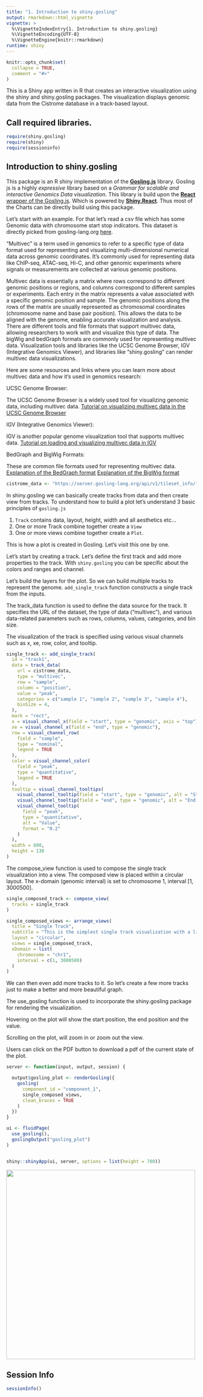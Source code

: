 ```yaml
---
title: "1. Introduction to shiny.gosling"
output: rmarkdown::html_vignette
vignette: >
  %\VignetteIndexEntry{1. Introduction to shiny.gosling}
  %\VignetteEncoding{UTF-8}
  %\VignetteEngine{knitr::rmarkdown}
runtime: shiny
---
```


```r
knitr::opts_chunk$set(
  collapse = TRUE,
  comment = "#>"
)
```

This is a Shiny app written in R that creates an interactive visualization using the shiny and shiny.gosling packages. The visualization displays genomic data from the Cistrome database in a track-based layout.

## Call required libraries.

```r
require(shiny.gosling)
require(shiny)
require(sessioninfo)
```

## Introduction to shiny.gosling

This package is an R shiny implementation of the [**Gosling.js**](http://gosling-lang.org/) library. Gosling js is a highly *expressive* library based on a *Grammar for scalable and interactive Genomics Data visualization*. This library is build upon the [**React** wrapper of the Gosling.js](https://github.com/gosling-lang/gosling-react). Which is powered by [**Shiny.React**](https://github.com/gosling-lang/gosling-react). Thus most of the Charts can be directly build using this package.

Let's start with an example. For that let's read a csv file which has some Genomic data with chromosome start stop indicators. This dataset is directly picked from gosling-lang.org [here](https://server.gosling-lang.org/api/v1/tileset_info/?d=cistrome-multivec).

"Multivec" is a term used in genomics to refer to a specific type of data format used for representing and visualizing multi-dimensional numerical data across genomic coordinates. It's commonly used for representing data like ChIP-seq, ATAC-seq, Hi-C, and other genomic experiments where signals or measurements are collected at various genomic positions.

Multivec data is essentially a matrix where rows correspond to different genomic positions or regions, and columns correspond to different samples or experiments. Each entry in the matrix represents a value associated with a specific genomic position and sample. The genomic positions along the rows of the matrix are usually represented as chromosomal coordinates (chromosome name and base pair position). This allows the data to be aligned with the genome, enabling accurate visualization and analysis. There are different tools and file formats that support multivec data, allowing researchers to work with and visualize this type of data. The bigWig and bedGraph formats are commonly used for representing multivec data. Visualization tools and libraries like the UCSC Genome Browser, IGV (Integrative Genomics Viewer), and libraries like "shiny.gosling" can render multivec data visualizations.

Here are some resources and links where you can learn more about multivec data and how it's used in genomics research:

UCSC Genome Browser:

The UCSC Genome Browser is a widely used tool for visualizing genomic data, including multivec data.
[Tutorial on visualizing multivec data in the UCSC Genome Browser](https://genome.ucsc.edu/goldenPath/help/bigWig.html)

IGV (Integrative Genomics Viewer):

IGV is another popular genome visualization tool that supports multivec data.
[Tutorial on loading and visualizing multivec data in IGV](https://software.broadinstitute.org/software/igv/multivec)

BedGraph and BigWig Formats:

These are common file formats used for representing multivec data.
[Explanation of the BedGraph format](https://genome.ucsc.edu/goldenPath/help/bedgraph.html)
[Explanation of the BigWig format](https://genome.ucsc.edu/goldenPath/help/bigWig.html)

```r

cistrome_data <- "https://server.gosling-lang.org/api/v1/tileset_info/?d=cistrome-multivec"
```

In shiny.gosling we can basically create tracks from data and then create view from tracks. To understand how to build a plot let's understand 3 basic principles of `gosling.js`

1.  `Track` contains data, layout, height, width and all aesthetics etc...
2.  One or more Track combine together create a `View`
3.  One or more views combine together create a `Plot`.

This is how a plot is created in Gosling. Let's visit this one by one.

Let's start by creating a track. Let's define the first track and add more properties to the track. With `shiny.gosling` you can be specific about the colors and ranges and channel.

Let's build the layers for the plot. So we can build multiple tracks to represent the genome. `add_single_track` function constructs a single track from the inputs.

The track_data function is used to define the data source for the track. It specifies the URL of the dataset, the type of data ("multivec"), and various data-related parameters such as rows, columns, values, categories, and bin size.

The visualization of the track is specified using various visual channels such as x, xe, row, color, and tooltip.

```r
single_track <- add_single_track(
  id = "track1",
  data = track_data(
    url = cistrome_data,
    type = "multivec",
    row = "sample",
    column = "position",
    value = "peak",
    categories = c("sample 1", "sample 2", "sample 3", "sample 4"),
    binSize = 4,
  ),
  mark = "rect",
  x = visual_channel_x(field = "start", type = "genomic", axis = "top"),
  xe = visual_channel_x(field = "end", type = "genomic"),
  row = visual_channel_row(
    field = "sample",
    type = "nominal",
    legend = TRUE
  ),
  color = visual_channel_color(
    field = "peak",
    type = "quantitative",
    legend = TRUE
  ),
  tooltip = visual_channel_tooltips(
    visual_channel_tooltip(field = "start", type = "genomic", alt = "Start Position"),
    visual_channel_tooltip(field = "end", type = "genomic", alt = "End Position"),
    visual_channel_tooltip(
      field = "peak",
      type = "quantitative",
      alt = "Value",
      format = "0.2"
    )
  ),
  width = 600,
  height = 130
)

```

The compose_view function is used to compose the single track visualization into a view.
The composed view is placed within a circular layout.
The x-domain (genomic interval) is set to chromosome 1, interval [1, 3000500].

```r
single_composed_track <- compose_view(
  tracks = single_track
)
```

```r
single_composed_views <- arrange_views(
  title = "Single Track",
  subtitle = "This is the simplest single track visualization with a linear layout",
  layout = "circular",
  views = single_composed_track,
  xDomain = list(
    chromosome = "chr1",
    interval = c(1, 3000500)
  )
)

```

We can then even add more tracks to it. So let's create a few more tracks just to make a better and more beautiful graph.

The use_gosling function is used to incorporate the shiny.gosling package for rendering the visualization.

Hovering on the plot will show the start position, the end position and the value.

Scrolling on the plot, will zoom in or zoom out the view.

Users can click on the PDF button to download a pdf of the current state of the plot.

```r

server <- function(input, output, session) {

  output$gosling_plot <- renderGosling({
    gosling(
      component_id = "component_1",
      single_composed_views,
      clean_braces = TRUE
    )
  })
}

ui <- fluidPage(
  use_gosling(),
  goslingOutput("gosling_plot")
)


shiny::shinyApp(ui, server, options = list(height = 700))
```

![](intro.png){width=500px}

## Session Info

```r

sessionInfo()
```
